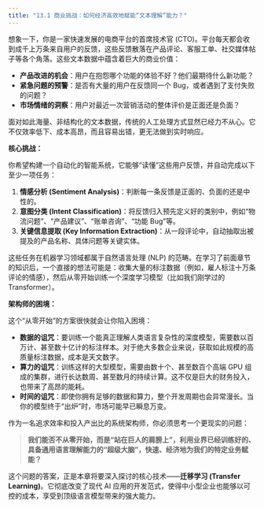 ```yaml
---
title: "13.1 商业挑战：如何经济高效地赋能“文本理解”能力？"
---
```


想象一下，你是一家快速发展的电商平台的首席技术官 (CTO)。平台每天都会收到成千上万条来自用户的反馈，这些反馈散落在产品评论、客服工单、社交媒体帖子等各个角落。这些文本数据中蕴含着巨大的商业价值：

-   **产品改进的机会**：用户在抱怨哪个功能的体验不好？他们最期待什么新功能？
-   **紧急问题的预警**：是否有大量的用户在反馈同一个 Bug，或者遇到了支付失败的问题？
-   **市场情绪的洞察**：用户对最近一次营销活动的整体评价是正面还是负面？

面对如此海量、非结构化的文本数据，传统的人工处理方式显然已经力不从心。它不仅效率低下、成本高昂，而且容易出错，更无法做到实时响应。

**核心挑战：**

你希望构建一个自动化的智能系统，它能够“读懂”这些用户反馈，并自动完成以下至少一项任务：

1.  **情感分析 (Sentiment Analysis)**：判断每一条反馈是正面的、负面的还是中性的。
2.  **意图分类 (Intent Classification)**：将反馈归入预先定义好的类别中，例如“物流问题”、“产品建议”、“账单咨询”、“功能 Bug”等。
3.  **关键信息提取 (Key Information Extraction)**：从一段评论中，自动抽取出被提及的产品名称、具体问题等关键实体。

这些任务在机器学习领域都属于自然语言处理 (NLP) 的范畴。在学习了前面章节的知识后，一个直接的想法可能是：收集大量的标注数据（例如，雇人标注十万条评论的情感），然后从零开始训练一个深度学习模型（比如我们刚学过的 Transformer）。

**架构师的困境：**

这个“从零开始”的方案很快就会让你陷入困境：

-   **数据的诅咒**：要训练一个能真正理解人类语言复杂性的深度模型，需要数以百万计、甚至数十亿计的标注样本。对于绝大多数企业来说，获取如此规模的高质量标注数据，成本是天文数字。
-   **算力的诅咒**：训练这样的大型模型，需要由数十个、甚至数百个高端 GPU 组成的集群，进行长达数周、甚至数月的持续计算。这不仅是巨大的财务投入，也带来了高昂的能耗。
-   **时间的诅咒**：即使你拥有足够的数据和算力，整个开发周期也会异常漫长。当你的模型终于“出炉”时，市场可能早已瞬息万变。

作为一名追求效率和投入产出比的系统架构师，你必须思考一个更现实的问题：

> **我们能否不从零开始，而是“站在巨人的肩膀上”，利用业界已经训练好的、具备通用语言理解能力的“超级大脑”，快速、经济地为我们的特定业务赋能？**

这个问题的答案，正是本章将要深入探讨的核心技术——**迁移学习 (Transfer Learning)**。它彻底改变了现代 AI 应用的开发范式，使得中小型企业也能够以可控的成本，享受到顶级语言模型带来的强大能力。
